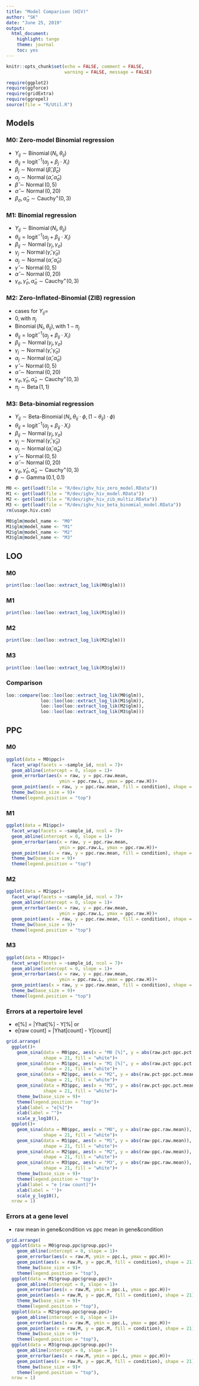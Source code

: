```yaml
---
title: "Model Comparison (HIV)"
author: "SK"
date: "June 25, 2019"
output: 
  html_document: 
    highlight: tango
    theme: journal
    toc: yes
---
```


```r
knitr::opts_chunk$set(echo = FALSE, comment = FALSE, 
                      warning = FALSE, message = FALSE)
```


```r
require(ggplot2)
require(ggforce)
require(gridExtra)
require(ggrepel)
source(file = "R/Util.R")
```



## Models

### M0: Zero-model Binomial regression
* $Y_{ij} \sim \operatorname{Binomial}(N_{i}, \theta_{ij})$
* $\theta_{ij} = \operatorname{logit^{-1}} (\alpha_{j} + \beta_{j} \cdot X_{i})$
* $\beta_{j} \sim \operatorname{Normal}(\hat{\beta}, \hat{\beta}_{\sigma})$
* $\alpha_{j} \sim \operatorname{Normal}(\hat{\alpha}, \hat{\alpha}_{\sigma})$
* $\hat{\beta} \sim \operatorname{Normal}(0, 5)$
* $\hat{\alpha} \sim \operatorname{Normal}(0, 20)$
* $\beta_{\sigma}, \hat{\alpha}_{\sigma} \sim \operatorname{Cauchy^{+}}(0, 3)$


### M1: Binomial regression
* $Y_{ij} \sim \operatorname{Binomial}(N_{i}, \theta_{ij})$
* $\theta_{ij} = \operatorname{logit^{-1}} (\alpha_{j} + \beta_{ij} \cdot X_{i})$
* $\beta_{ij} \sim \operatorname{Normal}(\gamma_{j}, \gamma_{\sigma})$
* $\gamma_{j} \sim \operatorname{Normal}(\hat{\gamma}, \hat{\gamma}_{\sigma})$
* $\alpha_{j} \sim \operatorname{Normal}(\hat{\alpha}, \hat{\alpha}_{\sigma})$
* $\hat{\gamma} \sim \operatorname{Normal}(0, 5)$
* $\hat{\alpha} \sim \operatorname{Normal}(0, 20)$
* $\gamma_{\sigma}, \hat{\gamma}_{\sigma}, \hat{\alpha}_{\sigma} \sim \operatorname{Cauchy^{+}}(0, 3)$

### M2: Zero-Inflated-Binomial (ZIB) regression
* cases for $Y_{ij}=$
* $0, \text{with } \pi_j$
* $\operatorname{Binomial}(N_{i}, \theta_{ij}), \text{with } 1-\pi_j$
* $\theta_{ij} = \operatorname{logit^{-1}} (\alpha_{j} + \beta_{ij} \cdot X_{i})$
* $\beta_{ij} \sim \operatorname{Normal}(\gamma_{j}, \gamma_{\sigma})$
* $\gamma_{j} \sim \operatorname{Normal}(\hat{\gamma}, \hat{\gamma}_{\sigma})$
* $\alpha_{j} \sim \operatorname{Normal}(\hat{\alpha}, \hat{\alpha}_{\sigma})$
* $\hat{\gamma} \sim \operatorname{Normal}(0, 5)$
* $\hat{\alpha} \sim \operatorname{Normal}(0, 20)$
* $\gamma_{\sigma}, \hat{\gamma}_{\sigma}, \hat{\alpha}_{\sigma} \sim \operatorname{Cauchy^{+}}(0, 3)$
* $\pi_j \sim \operatorname{Beta}(1, 1)$

### M3: Beta-binomial regression
* $Y_{ij} \sim \operatorname{Beta-Binomial}(N_{i}, \theta_{ij} \cdot \phi, (1 - \theta_{ij}) \cdot \phi)$
* $\theta_{ij} = \operatorname{logit^{-1}} (\alpha_{j} + \beta_{ij} \cdot X_{i})$
* $\beta_{ij} \sim \operatorname{Normal}(\gamma_{j}, \gamma_{\sigma})$
* $\gamma_{j} \sim \operatorname{Normal}(\hat{\gamma}, \hat{\gamma}_{\sigma})$
* $\alpha_{j} \sim \operatorname{Normal}(\hat{\alpha}, \hat{\alpha}_{\sigma})$
* $\hat{\gamma} \sim \operatorname{Normal}(0, 5)$
* $\hat{\alpha} \sim \operatorname{Normal}(0, 20)$
* $\gamma_{\sigma}, \hat{\gamma}_{\sigma}, \hat{\alpha}_{\sigma} \sim \operatorname{Cauchy^{+}}(0, 3)$
* $\phi \sim \operatorname{Gamma}(0.1, 0.1)$


```r
M0 <- get(load(file = "R/dev/ighv_hiv_zero_model.RData"))
M1 <- get(load(file = "R/dev/ighv_hiv_model.RData"))
M2 <- get(load(file = "R/dev/ighv_hiv_zib_multiz.RData"))
M3 <- get(load(file = "R/dev/ighv_hiv_beta_binomial_model.RData"))
rm(usage.hiv.csm)

M0$glm@model_name <- "M0"
M1$glm@model_name <- "M1"
M2$glm@model_name <- "M2"
M3$glm@model_name <- "M3"
```


## LOO


### M0

```r
print(loo::loo(loo::extract_log_lik(M0$glm)))
```


### M1

```r
print(loo::loo(loo::extract_log_lik(M1$glm)))
```


### M2

```r
print(loo::loo(loo::extract_log_lik(M2$glm)))
```


### M3

```r
print(loo::loo(loo::extract_log_lik(M3$glm)))
```

### Comparison

```r
loo::compare(loo::loo(loo::extract_log_lik(M0$glm)),
             loo::loo(loo::extract_log_lik(M1$glm)),
             loo::loo(loo::extract_log_lik(M2$glm)),
             loo::loo(loo::extract_log_lik(M3$glm)))
```



## PPC

### M0

```r
ggplot(data = M0$ppc)+
  facet_wrap(facets = ~sample_id, ncol = 7)+
  geom_abline(intercept = 0, slope = 1)+
  geom_errorbar(aes(x = raw, y = ppc.raw.mean, 
                    ymin = ppc.raw.L, ymax = ppc.raw.H))+
  geom_point(aes(x = raw, y = ppc.raw.mean, fill = condition), shape = 21)+
  theme_bw(base_size = 9)+
  theme(legend.position = "top")
```


### M1

```r
ggplot(data = M1$ppc)+
  facet_wrap(facets = ~sample_id, ncol = 7)+
  geom_abline(intercept = 0, slope = 1)+
  geom_errorbar(aes(x = raw, y = ppc.raw.mean, 
                    ymin = ppc.raw.L, ymax = ppc.raw.H))+
  geom_point(aes(x = raw, y = ppc.raw.mean, fill = condition), shape = 21)+
  theme_bw(base_size = 9)+
  theme(legend.position = "top")
```


### M2

```r
ggplot(data = M2$ppc)+
  facet_wrap(facets = ~sample_id, ncol = 7)+
  geom_abline(intercept = 0, slope = 1)+
  geom_errorbar(aes(x = raw, y = ppc.raw.mean, 
                    ymin = ppc.raw.L, ymax = ppc.raw.H))+
  geom_point(aes(x = raw, y = ppc.raw.mean, fill = condition), shape = 21)+
  theme_bw(base_size = 9)+
  theme(legend.position = "top")
```


### M3

```r
ggplot(data = M3$ppc)+
  facet_wrap(facets = ~sample_id, ncol = 7)+
  geom_abline(intercept = 0, slope = 1)+
  geom_errorbar(aes(x = raw, y = ppc.raw.mean, 
                    ymin = ppc.raw.L, ymax = ppc.raw.H))+
  geom_point(aes(x = raw, y = ppc.raw.mean, fill = condition), shape = 21)+
  theme_bw(base_size = 9)+
  theme(legend.position = "top")
```

### Errors at a repertoire level
  * e[%] = |Yhat[%] - Y[%| or 
  * e[raw count] = |Yhat[count] - Y[count]| 

```r
grid.arrange(
  ggplot()+
    geom_sina(data = M0$ppc, aes(x = "M0 [%]", y = abs(raw.pct-ppc.pct.mean)),
              shape = 21, fill = "white")+
    geom_sina(data = M1$ppc, aes(x = "M1 [%]", y = abs(raw.pct-ppc.pct.mean)),
              shape = 21, fill = "white")+
    geom_sina(data = M2$ppc, aes(x = "M2", y = abs(raw.pct-ppc.pct.mean)),
              shape = 21, fill = "white")+
    geom_sina(data = M3$ppc, aes(x = "M3", y = abs(raw.pct-ppc.pct.mean)),
              shape = 21, fill = "white")+
    theme_bw(base_size = 9)+
    theme(legend.position = "top")+
    ylab(label = "e[%]")+
    xlab(label = "")+
    scale_y_log10(),
  ggplot()+
    geom_sina(data = M0$ppc, aes(x = "M0", y = abs(raw-ppc.raw.mean)),
              shape = 21, fill = "white")+
    geom_sina(data = M1$ppc, aes(x = "M1", y = abs(raw-ppc.raw.mean)),
              shape = 21, fill = "white")+
    geom_sina(data = M2$ppc, aes(x = "M2", y = abs(raw-ppc.raw.mean)),
              shape = 21, fill = "white")+
    geom_sina(data = M3$ppc, aes(x = "M3", y = abs(raw-ppc.raw.mean)),
              shape = 21, fill = "white")+
    theme_bw(base_size = 9)+
    theme(legend.position = "top")+
    ylab(label = "e [raw count]")+
    xlab(label = '')+
    scale_y_log10(),
  nrow = 1)
```


### Errors at a gene level
  * raw mean in gene&condition vs ppc mean in gene&condition
  
```r
grid.arrange(
  ggplot(data = M0$group.ppc$group.ppc)+
    geom_abline(intercept = 0, slope = 1)+
    geom_errorbar(aes(x = raw.M, ymin = ppc.L, ymax = ppc.H))+
    geom_point(aes(x = raw.M, y = ppc.M, fill = condition), shape = 21)+
    theme_bw(base_size = 9)+
    theme(legend.position = "top"),
  ggplot(data = M1$group.ppc$group.ppc)+
    geom_abline(intercept = 0, slope = 1)+
    geom_errorbar(aes(x = raw.M, ymin = ppc.L, ymax = ppc.H))+
    geom_point(aes(x = raw.M, y = ppc.M, fill = condition), shape = 21)+
    theme_bw(base_size = 9)+
    theme(legend.position = "top"),
  ggplot(data = M2$group.ppc$group.ppc)+
    geom_abline(intercept = 0, slope = 1)+
    geom_errorbar(aes(x = raw.M, ymin = ppc.L, ymax = ppc.H))+
    geom_point(aes(x = raw.M, y = ppc.M, fill = condition), shape = 21)+
    theme_bw(base_size = 9)+
    theme(legend.position = "top"),
  ggplot(data = M3$group.ppc$group.ppc)+
    geom_abline(intercept = 0, slope = 1)+
    geom_errorbar(aes(x = raw.M, ymin = ppc.L, ymax = ppc.H))+
    geom_point(aes(x = raw.M, y = ppc.M, fill = condition), shape = 21)+
    theme_bw(base_size = 9)+
    theme(legend.position = "top"),
  nrow = 1)
```

